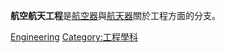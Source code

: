 {{Commonscat|Aerospace engineering}}
{{Catmore|航空航天工程}}

'''航空航天工程'''是[[航空器|航空器]]與[[航天器|航天器]]關於工程方面的分支。

[[Category:航空航天|Engineering]]
[[Category:工程學科|Category:工程學科]]